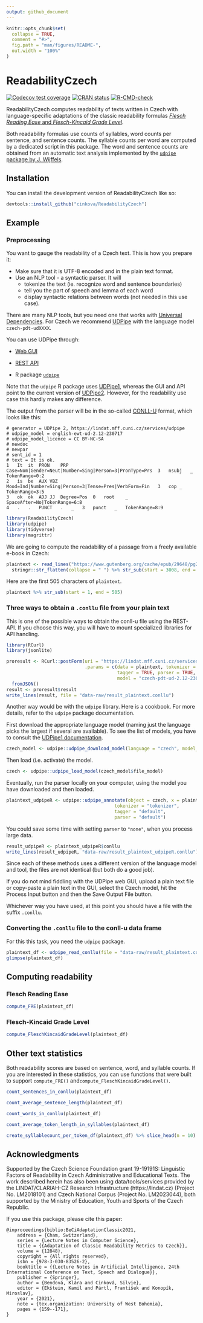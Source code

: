 ```yaml
---
output: github_document
---
```


<!-- README.md is generated from README.Rmd. Please edit that file -->

```r
knitr::opts_chunk$set(
  collapse = TRUE,
  comment = "#>",
  fig.path = "man/figures/README-",
  out.width = "100%"
)
```

# ReadabilityCzech

<!-- badges: start -->
[![Codecov test coverage](https://codecov.io/gh/cinkova/ReadabilityCzech/branch/master/graph/badge.svg)](https://app.codecov.io/gh/cinkova/ReadabilityCzech?branch=master)
[![CRAN status](https://www.r-pkg.org/badges/version/ReadabilityCzech)](https://CRAN.R-project.org/package=ReadabilityCzech)
[![R-CMD-check](https://github.com/cinkova/ReadabilityCzech/actions/workflows/R-CMD-check.yaml/badge.svg)](https://github.com/cinkova/ReadabilityCzech/actions/workflows/R-CMD-check.yaml)
<!-- badges: end -->

ReadabilityCzech computes readability of texts written in Czech with language-specific adaptations of the classic readability formulas [*Flesch Reading Ease* and *Flesch-Kincaid Grade Level*](https://en.wikipedia.org/wiki/Flesch%E2%80%93Kincaid_readability_tests).

Both readability formulas use counts of syllables, word counts per sentence, and sentence counts. The syllable counts per word are computed by a dedicated script in this package. The word and sentence counts are obtained from an automatic text analysis implemented by the [`udpipe` package by J. Wijffels](https://CRAN.R-project.org/package=udpipe).  


## Installation

You can install the development version of ReadabilityCzech like so:

```r
devtools::install_github("cinkova/ReadabilityCzech")
```

## Example
### Preprocessing
You want to gauge the readability of a Czech text. This is how you prepare it:

- Make sure that it is UTF-8 encoded and in the plain text format. 
- Use an NLP tool - a syntactic parser. It will
    - tokenize the text (ie. recognize word and sentence boundaries)
    - tell you the part of speech and lemma of each word
    - display syntactic relations between words (not needed in this use case). 

There are many NLP tools, but you need one that works with [Universal Dependencies](https:://universaldependencies.org). 
For Czech we recommend [UDPipe](https://lindat.mff.cuni.cz/services/udpipe/info.php) with the language model `czech-pdt-udXXXX`. 

You can use UDPipe through:

- [Web GUI](https://lindat.mff.cuni.cz/services/udpipe/)
    
- [REST API](https://lindat.mff.cuni.cz/services/udpipe/api-reference.php) 
    
- R package [`udpipe`](https://CRAN.R-project.org/package=udpipe)


Note that the `udpipe` R package uses [UDPipe1](https://ufal.mff.cuni.cz/udpipe/1), whereas the GUI and API point to the current version of [UDPipe2](https://ufal.mff.cuni.cz/udpipe/2). However, for the readability use case this hardly makes any difference. 

The output from the parser will be in the so-called [CONLL-U](https://universaldependencies.org/format.html) format, which looks like this:

```
# generator = UDPipe 2, https://lindat.mff.cuni.cz/services/udpipe
# udpipe_model = english-ewt-ud-2.12-230717
# udpipe_model_licence = CC BY-NC-SA
# newdoc
# newpar
# sent_id = 1
# text = It is ok.
1	It	it	PRON	PRP	Case=Nom|Gender=Neut|Number=Sing|Person=3|PronType=Prs	3	nsubj	_	TokenRange=0:2
2	is	be	AUX	VBZ	Mood=Ind|Number=Sing|Person=3|Tense=Pres|VerbForm=Fin	3	cop	_	TokenRange=3:5
3	ok	ok	ADJ	JJ	Degree=Pos	0	root	_	SpaceAfter=No|TokenRange=6:8
4	.	.	PUNCT	.	_	3	punct	_	TokenRange=8:9
```

```r
library(ReadabilityCzech)
library(udpipe)
library(tidyverse)
library(magrittr)

```

We are going to compute the readability of a passage from a freely available e-book in Czech:

```r
plaintext <- read_lines("https://www.gutenberg.org/cache/epub/29648/pg29648.txt") %>% 
  stringr::str_flatten(collapse = " ") %>% str_sub(start = 3008, end = 7508)
```

Here are the first 505 characters of `plaintext`. 
```r
plaintext %>% str_sub(start = 1, end = 505)
```

### Three ways to obtain a `.conllu` file from your plain text

This is one of the possible ways to obtain the conll-u file using the REST-API. If you choose this way, you will have to mount specialized libraries for API handling. 

```r
library(RCurl)
library(jsonlite)

proresult <- RCurl::postForm(uri = "https://lindat.mff.cuni.cz/services/udpipe/api/process", 
                             .params = c(data = plaintext, tokenizer = TRUE, 
                                         tagger = TRUE, parser = TRUE, 
                                         model = "czech-pdt-ud-2.12-230717") ) %>%
  fromJSON() 
result <- proresult$result
write_lines(result, file = "data-raw/result_plaintext.conllu")

```

Another way would be with the `udpipe` library. Here is a cookbook. For more details, refer to the `udpipe` package documentation. 

First download the appropriate language model (naming just the language picks the largest if several are available).
To see the list of models, you have to consult the [UDPipe1 documentation](https://ufal.mff.cuni.cz/udpipe/1). 

```r
czech_model <- udpipe::udpipe_download_model(language = "czech", model_dir = "data-raw")
```
Then load (i.e. activate) the model. 

```r
czech <- udpipe::udpipe_load_model(czech_model$file_model)
```

Eventually, run the parser locally on your computer, using the model you have downloaded and then loaded.

```r
plaintext_udpipeR <- udpipe::udpipe_annotate(object = czech, x = plaintext, 
                                        tokenizer = "tokenizer", 
                                        tagger = "default", 
                                        parser = "default")
```

You could save some time with setting `parser` to `"none"`, when you process large data. 

```r
result_udpipeR <- plaintext_udpipeR$conllu
write_lines(result_udpipeR, "data-raw/result_plaintext_udpipeR.conllu")
```

Since each of these methods uses a different version of the language model and tool, the files are not identical (but both do a good job). 

If you do not mind fiddling with the UDPipe web GUI, upload a plain text file or copy-paste a plain text in the GUI, select the Czech model, hit the Process Input button and then the Save Output File button. 

Whichever way you have used, at this point you should have a file with the suffix `.conllu`. 


### Converting the `.conllu` file to the conll-u data frame
For this this task, you need the `udpipe` package.  

```r
plaintext_df <- udpipe_read_conllu(file = "data-raw/result_plaintext.conllu")
glimpse(plaintext_df)
```


## Computing readability 

### Flesch Reading Ease

```r
compute_FRE(plaintext_df)
```

### Flesch-Kincaid Grade Level

```r
compute_FleschKincaidGradeLevel(plaintext_df)
```

## Other text statistics
Both readability scores are based on sentence, word, and syllable counts. If you are interested in these statistics, you can use functions that were built to support `compute_FRE()` and`compute_FleschKincaidGradeLevel()`.

```r
count_sentences_in_conllu(plaintext_df)
```

```r
count_average_sentence_length(plaintext_df)
```

```r
count_words_in_conllu(plaintext_df)
```

```r
count_average_token_length_in_syllables(plaintext_df)
```

```r
create_syllablecount_per_token_df(plaintext_df) %>% slice_head(n = 10)
```


## Acknowledgments
Supported by the Czech Science Foundation grant 19-19191S: Linguistic Factors of Readability in Czech Administrative and Educational Texts. The work described herein has also been using data/tools/services provided by the LINDAT/CLARIAH-CZ
Research Infrastructure (https://lindat.cz) (Project No. LM2018101) and Czech National Corpus (Project No. LM2023044), both supported by the Ministry of Education, Youth and Sports of the Czech Republic. 

If you use this package, please cite this paper:

```
@inproceedings{biblio:BeCiAdaptationClassic2021,
	address = {Cham, Switzerland},
	series = {Lecture Notes in Computer Science},
	title = {{Adaptation of Classic Readability Metrics to Czech}},
	volume = {12848},
	copyright = {All rights reserved},
	isbn = {978-3-030-83526-2},
	booktitle = {{Lecture Notes in Artificial Intelligence, 24th International Conference on Text, Speech and Dialogue}},
	publisher = {Springer},
	author = {Bendová, Klára and Cinková, Silvie},
	editor = {Ekštein, Kamil and Pártl, František and Konopík, Miroslav},
	year = {2021},
	note = {tex.organization: University of West Bohemia},
	pages = {159--171},
}

```
